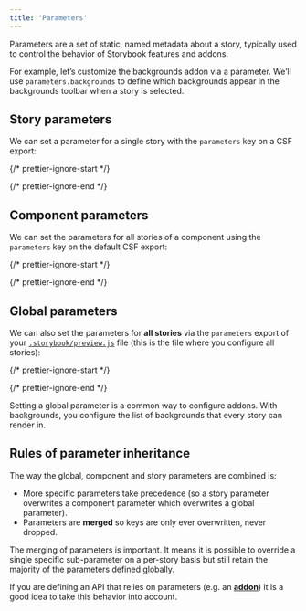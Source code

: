 ```yaml
---
title: 'Parameters'
---
```


Parameters are a set of static, named metadata about a story, typically used to control the behavior of Storybook features and addons.

For example, let’s customize the backgrounds addon via a parameter. We’ll use `parameters.backgrounds` to define which backgrounds appear in the backgrounds toolbar when a story is selected.

## Story parameters

We can set a parameter for a single story with the `parameters` key on a CSF export:

{/* prettier-ignore-start */}

<CodeSnippets path="component-story-custom-params.md" />

{/* prettier-ignore-end */}

## Component parameters

We can set the parameters for all stories of a component using the `parameters` key on the default CSF export:

{/* prettier-ignore-start */}

<CodeSnippets path="button-story-with-blue-args.md" />

{/* prettier-ignore-end */}

## Global parameters

We can also set the parameters for **all stories** via the `parameters` export of your [`.storybook/preview.js`](../configure/overview.mdx#configure-story-rendering) file (this is the file where you configure all stories):

{/* prettier-ignore-start */}

<CodeSnippets path="preview-story-custom-params.md" />

{/* prettier-ignore-end */}

Setting a global parameter is a common way to configure addons. With backgrounds, you configure the list of backgrounds that every story can render in.

## Rules of parameter inheritance

The way the global, component and story parameters are combined is:

* More specific parameters take precedence (so a story parameter overwrites a component parameter which overwrites a global parameter).
* Parameters are **merged** so keys are only ever overwritten, never dropped.

The merging of parameters is important. It means it is possible to override a single specific sub-parameter on a per-story basis but still retain the majority of the parameters defined globally.

If you are defining an API that relies on parameters (e.g. an [**addon**](../addons/introduction.mdx)) it is a good idea to take this behavior into account.
